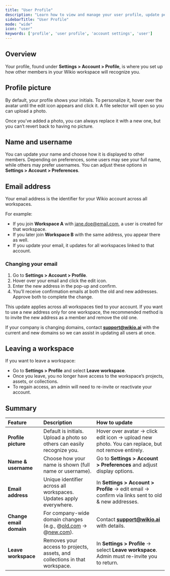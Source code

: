 ```yaml
---
title: "User Profile"
description: "Learn how to view and manage your user profile, update personal details, and adjust settings for your account in Wikio."
sidebarTitle: "User Profile"
mode: "wide"
icon: "user"
keywords: ['profile', 'user profile', 'account settings', 'user']
---
```



## Overview

Your profile, found under **Settings \> Account \> Profile**, is where you set up how other members in your Wikio workspace will recognize you.

## Profile picture

By default, your profile shows your initials. To personalize it, hover over the avatar until the edit icon appears and click it. A file selector will open so you can upload a photo.

Once you’ve added a photo, you can always replace it with a new one, but you can’t revert back to having no picture.

## Name and username

You can update your name and choose how it is displayed to other members. Depending on preferences, some users may see your full name, while others may prefer usernames. You can adjust these options in **Settings \> Account \> Preferences**.

## Email address

Your email address is the identifier for your Wikio account across all workspaces.

For example:

- If you join **Workspace A** with [jane.doe@email.com](mailto:jane.doe@email.com), a user is created for that workspace.
- If you later join **Workspace B** with the same address, you appear there as well.
- If you update your email, it updates for all workspaces linked to that account.

### Changing your email

1. Go to **Settings \> Account \> Profile**.
2. Hover over your email and click the edit icon.
3. Enter the new address in the pop-up and confirm.
4. You’ll receive confirmation emails at both the old and new addresses. Approve both to complete the change.

This update applies across all workspaces tied to your account. If you want to use a new address only for one workspace, the recommended method is to invite the new address as a member and remove the old one.

If your company is changing domains, contact [**support@wikio.ai**](mailto:support@wikio.ai) with the current and new domains so we can assist in updating all users at once.

## Leaving a workspace

If you want to leave a workspace:

- Go to **Settings \> Profile** and select **Leave workspace**.
- Once you leave, you no longer have access to the workspace’s projects, assets, or collections.
- To regain access, an admin will need to re-invite or reactivate your account.

## Summary

| Feature                   | Description                                                                                      | How to update                                                                                       |
| :------------------------ | :----------------------------------------------------------------------------------------------- | :-------------------------------------------------------------------------------------------------- |
| **Profile picture**       | Default is initials. Upload a photo so others can easily recognize you.                          | Hover over avatar → click edit icon → upload new photo. You can replace, but not remove entirely.   |
| **Name & username**       | Choose how your name is shown (full name or username).                                           | Go to **Settings \> Account \> Preferences** and adjust display options.                            |
| **Email address**         | Unique identifier across all workspaces. Updates apply everywhere.                               | In **Settings \> Account \> Profile** → edit email → confirm via links sent to old & new addresses. |
| **Change email domain**   | For company-wide domain changes (e.g., @[old.com](http://old.com) → @[new.com](http://new.com)). | Contact [**support@wikio.ai**](mailto:support@wikio.ai) with details.                               |
| **Leave workspace**       | Removes your access to projects, assets, and collections in that workspace.                      | In **Settings \> Profile** → select **Leave workspace**. Admin must re-invite you to return.        |